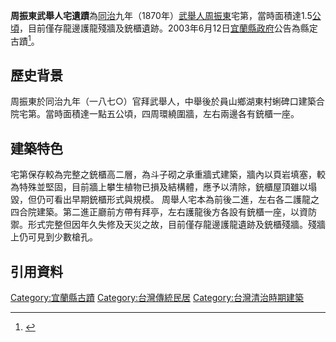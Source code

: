 {{tw monument
|name=周振東武舉人宅遺蹟
|formername=
|image= 
|imagename=
|othername=
|formalname=
|level= 縣定古蹟
|class= 宅第
|time= {{QIN}}同治九年（1870年）
|material= 磚、頁岩
|location= {{TWN}}[[宜蘭縣|宜蘭縣]][[員山鄉|員山鄉]]東村蜊碑口五十溪旁
|open= 
|cost= 
|website=
}}
'''周振東武舉人宅遺蹟'''為[[同治|同治]]九年（1870年）[[武舉人|武舉人]][[周振東|周振東]]宅第，當時面積達1.5[[公頃|公頃]]，目前僅存龍邊護龍殘牆及銃櫃遺跡。2003年6月12日[[宜蘭縣政府|宜蘭縣政府]]公告為縣定古蹟<ref>{{Cite web|url=https://nchdb.boch.gov.tw/assets/advanceSearch/monument/20030612000002|title=員山周振東武舉人宅|accessdate=|work=[[文化部文化資產局|文化部文化資產局]]|publisher=|datedate=|archive-date=2019-06-08|archive-url=https://web.archive.org/web/20190608124250/https://nchdb.boch.gov.tw/assets/advanceSearch/monument/20030612000002|dead-url=no}}</ref>。

==歷史背景==
周振東於同治九年（一八七○）官拜武舉人，中舉後於員山鄉湖東村蜊碑口建築合院宅第。當時面積達一點五公頃，四周環繞圍牆，左右兩邊各有銃櫃一座。

==建築特色==
宅第保存較為完整之銃櫃高二層，為斗子砌之承重牆式建築，牆內以頁岩填塞，較為特殊並堅固，目前牆上攀生植物已損及結構體，應予以清除，銃櫃屋頂雖以塌毀，但仍可看出早期銃櫃形式與規模。
周舉人宅本為前後二進，左右各二護龍之四合院建築。第二進正廳前方帶有拜亭，左右護龍後方各設有銃櫃一座，以資防禦。形式完整但因年久失修及天災之故，目前僅存龍邊護龍遺跡及銃櫃殘牆。殘牆上仍可見到少數槍孔。

==引用資料==
<small><references/></small>
{{Taiwanese building-stub}}
{{宜蘭縣文化資產}}
[[Category:宜蘭縣古蹟|Category:宜蘭縣古蹟]]
[[Category:台灣傳統民居|Category:台灣傳統民居]]
[[Category:台灣清治時期建築|Category:台灣清治時期建築]]